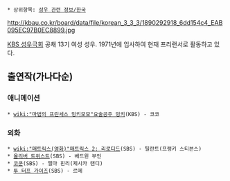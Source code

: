  * 상위항목: [[성우 관련 정보/한국]]

http://kbau.co.kr/board/data/file/korean_3_3_3/1890292918_6dd154c4_EAB095EC97B0EC8899.jpg

[[KBS 성우극회]] 공채 13기 여성 성우. 1971년에 입사하여 현재 프리랜서로 활동하고 있다.

== 출연작(가나다순) ==
=== 애니메이션 ===
 * [[wiki:"마법의 프린세스 밍키모모"요술공주 밍키]](KBS) - 코코
=== 외화 ===
 * [[wiki:"매트릭스(영화)"매트릭스 2: 리로디드]](SBS) - 틸란트(프랭키 스티븐스) 
 * [[올리버 트위스트]](SBS) - 베드윈 부인
 * [[코쿤]](SBS) - 앨마 핀리(제시카 탠디)
 * [[투 터프 가이즈]](SBS) - 르메
